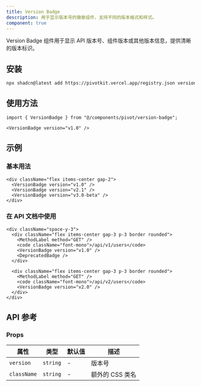 ```yaml
---
title: Version Badge
description: 用于显示版本号的徽章组件，支持不同的版本格式和样式。
component: true
---
```


Version Badge 组件用于显示 API 版本号、组件版本或其他版本信息，提供清晰的版本标识。

<ComponentPreview name="version-badge-demo" />

## 安装

```bash
npx shadcn@latest add https://pivotkit.vercel.app/registry.json version-badge
```

## 使用方法

```tsx
import { VersionBadge } from "@/components/pivot/version-badge";
```

```tsx
<VersionBadge version="v1.0" />
```

## 示例

### 基本用法

```tsx
<div className="flex items-center gap-2">
  <VersionBadge version="v1.0" />
  <VersionBadge version="v2.1" />
  <VersionBadge version="v3.0-beta" />
</div>
```

### 在 API 文档中使用

```tsx
<div className="space-y-3">
  <div className="flex items-center gap-3 p-3 border rounded">
    <MethodLabel method="GET" />
    <code className="font-mono">/api/v1/users</code>
    <VersionBadge version="v1.0" />
    <DeprecatedBadge />
  </div>

  <div className="flex items-center gap-3 p-3 border rounded">
    <MethodLabel method="GET" />
    <code className="font-mono">/api/v2/users</code>
    <VersionBadge version="v2.0" />
  </div>
</div>
```

## API 参考

### Props

| 属性        | 类型     | 默认值 | 描述            |
| ----------- | -------- | ------ | --------------- |
| `version`   | `string` | -      | 版本号          |
| `className` | `string` | -      | 额外的 CSS 类名 |
